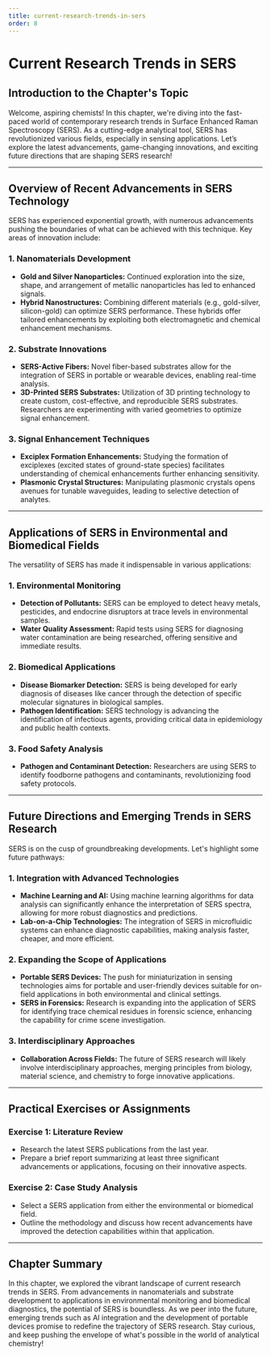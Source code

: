 ```yaml
---
title: current-research-trends-in-sers
order: 8
---
```


# Current Research Trends in SERS

## Introduction to the Chapter's Topic

Welcome, aspiring chemists! In this chapter, we're diving into the fast-paced world of contemporary research trends in Surface Enhanced Raman Spectroscopy (SERS). As a cutting-edge analytical tool, SERS has revolutionized various fields, especially in sensing applications. Let’s explore the latest advancements, game-changing innovations, and exciting future directions that are shaping SERS research!

---

## Overview of Recent Advancements in SERS Technology

SERS has experienced exponential growth, with numerous advancements pushing the boundaries of what can be achieved with this technique. Key areas of innovation include:

### 1. Nanomaterials Development
- **Gold and Silver Nanoparticles:** Continued exploration into the size, shape, and arrangement of metallic nanoparticles has led to enhanced signals.
- **Hybrid Nanostructures:** Combining different materials (e.g., gold-silver, silicon-gold) can optimize SERS performance. These hybrids offer tailored enhancements by exploiting both electromagnetic and chemical enhancement mechanisms.

### 2. Substrate Innovations
- **SERS-Active Fibers:** Novel fiber-based substrates allow for the integration of SERS in portable or wearable devices, enabling real-time analysis.
- **3D-Printed SERS Substrates:** Utilization of 3D printing technology to create custom, cost-effective, and reproducible SERS substrates. Researchers are experimenting with varied geometries to optimize signal enhancement.

### 3. Signal Enhancement Techniques
- **Exciplex Formation Enhancements:** Studying the formation of exciplexes (excited states of ground-state species) facilitates understanding of chemical enhancements further enhancing sensitivity.
- **Plasmonic Crystal Structures:** Manipulating plasmonic crystals opens avenues for tunable waveguides, leading to selective detection of analytes.

---

## Applications of SERS in Environmental and Biomedical Fields

The versatility of SERS has made it indispensable in various applications:

### 1. Environmental Monitoring
- **Detection of Pollutants:** SERS can be employed to detect heavy metals, pesticides, and endocrine disruptors at trace levels in environmental samples.
- **Water Quality Assessment:** Rapid tests using SERS for diagnosing water contamination are being researched, offering sensitive and immediate results.

### 2. Biomedical Applications
- **Disease Biomarker Detection:** SERS is being developed for early diagnosis of diseases like cancer through the detection of specific molecular signatures in biological samples.
- **Pathogen Identification:** SERS technology is advancing the identification of infectious agents, providing critical data in epidemiology and public health contexts.

### 3. Food Safety Analysis
- **Pathogen and Contaminant Detection:** Researchers are using SERS to identify foodborne pathogens and contaminants, revolutionizing food safety protocols.

---

## Future Directions and Emerging Trends in SERS Research

SERS is on the cusp of groundbreaking developments. Let's highlight some future pathways:

### 1. Integration with Advanced Technologies
- **Machine Learning and AI:** Using machine learning algorithms for data analysis can significantly enhance the interpretation of SERS spectra, allowing for more robust diagnostics and predictions.
- **Lab-on-a-Chip Technologies:** The integration of SERS in microfluidic systems can enhance diagnostic capabilities, making analysis faster, cheaper, and more efficient.

### 2. Expanding the Scope of Applications
- **Portable SERS Devices:** The push for miniaturization in sensing technologies aims for portable and user-friendly devices suitable for on-field applications in both environmental and clinical settings.
- **SERS in Forensics:** Research is expanding into the application of SERS for identifying trace chemical residues in forensic science, enhancing the capability for crime scene investigation.

### 3. Interdisciplinary Approaches
- **Collaboration Across Fields:** The future of SERS research will likely involve interdisciplinary approaches, merging principles from biology, material science, and chemistry to forge innovative applications.

---

## Practical Exercises or Assignments

### Exercise 1: Literature Review
- Research the latest SERS publications from the last year.
- Prepare a brief report summarizing at least three significant advancements or applications, focusing on their innovative aspects.

### Exercise 2: Case Study Analysis
- Select a SERS application from either the environmental or biomedical field.
- Outline the methodology and discuss how recent advancements have improved the detection capabilities within that application.

---

## Chapter Summary

In this chapter, we explored the vibrant landscape of current research trends in SERS. From advancements in nanomaterials and substrate development to applications in environmental monitoring and biomedical diagnostics, the potential of SERS is boundless. As we peer into the future, emerging trends such as AI integration and the development of portable devices promise to redefine the trajectory of SERS research. Stay curious, and keep pushing the envelope of what's possible in the world of analytical chemistry!